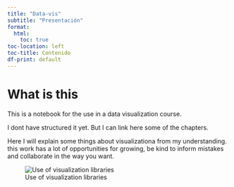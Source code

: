 ```yaml
---
title: "Data-vis"
subtitle: "Presentación"
format: 
  html:
    toc: true
toc-location: left
toc-title: Contenido
df-print: default
---
```


# What is this

This is a notebook for the use in a data visualization course.

I dont have structured it yet. But I can link here some of the chapters.

Here I will explain some things about visualizationa from my understanding. this work has a lot of opportunities for growing, be kind to inform mistakes and collaborate in the way you want.


![Use of visualization libraries](structure.png)
